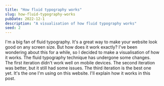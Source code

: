 ```yaml
---
title: "How fluid typography works"
slug: how-fluid-typography-works
pubDate: 2022-12-1
description: "A visualisation of how fluid typography works"
seed: 2
---
```


I'm a big fan of fluid typography. It's a great way to make your website look good on any screen size. But how does it work exactly? I've been wondering about this for a while, so I decided to make a visualisation of how it works. The fluid typography technique has undergone some changes. The first iteration didn't work well on mobile devices. The second iteration was better, but it still had some issues. The third iteration is the best one yet. It's the one I'm using on this website. I'll explain how it works in this post.
